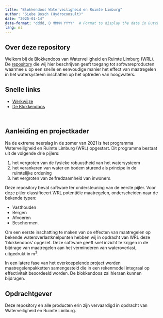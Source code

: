 ```yaml
---
title: "Blokkendoos Waterveiligheid en Ruimte Limburg"
author: "Siebe Bosch (Hydroconsult)"
date: "2025-01-14"
date-format: "dddd, D MMMM YYYY"  # Format to display the date in Dutch
lang: nl
---
```



::: {.grid}

::: {.g-col-8}
## Over deze repository

Welkom bij de Blokkendoos van Waterveiligheid en Ruimte Limburg (WRL). De [repository](https://github.com/SiebeBosch/blokkendoosLimburg) die wij hier beschrijven geeft toegang tot softwareproducten waarmee u op een snelle en eenvoudige manier het effect van maatregelen in het watersysteem inschatten op het optreden van hoogwaters.
:::

::: {.g-col-4}

## Snelle links

- [Werkwijze](Werkwijze/inleiding.qmd)
- [De Blokkendoos](Blokkendoos/inleiding.qmd)

:::

:::
<br>

## Aanleiding en projectkader
Na de extreme neerslag in de zomer van 2021 is het programma Waterveiligheid en Ruimte Limburg (WRL) opgestart. Dit programma bestaat uit de volgende drie pijlers: 

1. het vergroten van de fysieke robuustheid van het watersysteem
2. het verankeren van water en bodem sturend als principe in de ruimtelijke ordening
3. het vergroten van zelfredzaamheid van inwoners. 

Deze repository bevat software ter ondersteuning van de eerste pijler. Voor deze pijler classificeert WRL potentiële maatregelen, onderscheiden naar de bekende typen:

* Vasthouden
* Bergen
* Afvoeren
* Beschermen.

Om een eerste inschatting te maken van de effecten van maatregelen op bekende wateroverlastknelpunten hebben wij in opdracht van WRL deze 'blokkendoos' opgezet. Deze software geeft snel inzicht te krijgen in de bijdrage van maatregelen aan het verminderen van wateroverlast, uitgedrukt in m^3^.

In een latere fase van het overkoepelende project worden maatregelenpakketten samengesteld die in een rekenmodel integraal op effectiviteit beoordeeld worden. De blokkendoos zal hieraan kunnen bijdragen.


::: {.callout-note}
## Opdrachtgever
Deze repository en alle producten erin zijn vervaardigd in opdracht van Waterveiligheid en Ruimte Limburg.
:::